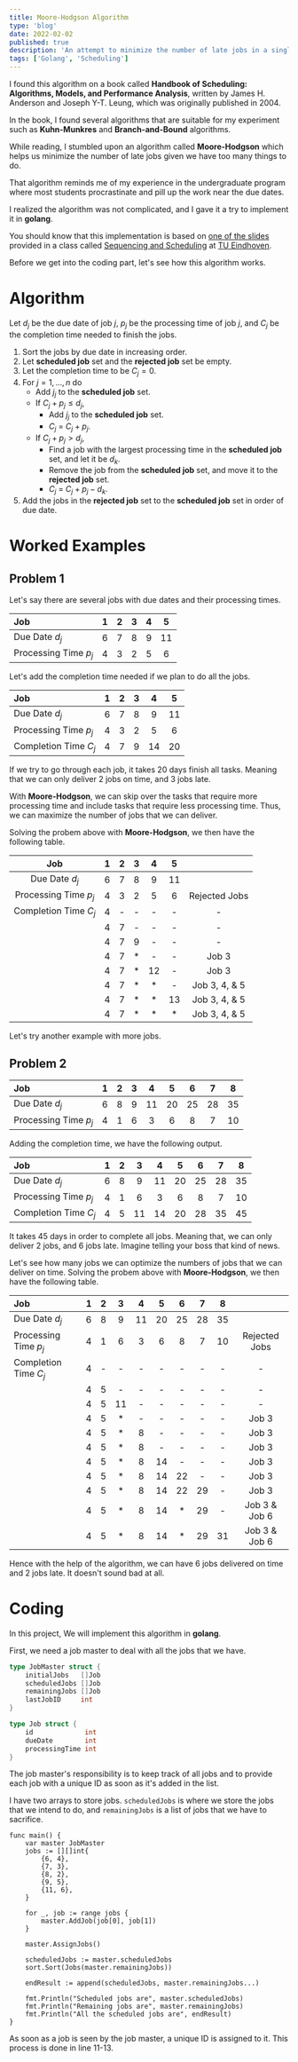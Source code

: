 ```yaml
---
title: Moore-Hodgson Algorithm
type: 'blog'
date: 2022-02-02
published: true
description: 'An attempt to minimize the number of late jobs in a single machine.'
tags: ['Golang', 'Scheduling']
---
```


I found this algorithm on a book called **Handbook of Scheduling: Algorithms, Models, and Performance Analysis**,
written by James H. Anderson and Joseph Y-T. Leung, which was originally published in 2004.

In the book, I found several algorithms that are suitable for my experiment such as **Kuhn-Munkres**
and **Branch-and-Bound** algorithms.

While reading, I stumbled upon an algorithm called **Moore-Hodgson** which helps us minimize the number
of late jobs given we have too many things to do.

That algorithm reminds me of my experience in the undergraduate program where most students procrastinate
and pill up the work near the due dates.

I realized the algorithm was not complicated, and I gave it a try to implement it in **golang**.

You should know that this implementation is based on
[one of the slides](https://www.win.tue.nl/~wscor/OW/2P450/MooreHodgson.pdf) provided
in a class called [Sequencing and Scheduling](https://www.win.tue.nl/~wscor/OW/2P450/)
at [TU Eindhoven](https://www.tue.nl/en/).

Before we get into the coding part, let's see how this algorithm works.

# Algorithm

Let $d_j$ be the due date of job $j$, $p_j$ be the processing time of job $j$, and $C_j$ be the completion time needed to finish the jobs.

1. Sort the jobs by due date in increasing order.
2. Let **scheduled job** set and the **rejected job** set be empty.
3. Let the completion time to be $C_j = 0$.
4. For $j = 1, \ldots, n$ do
   - Add $j_j$ to the **scheduled job** set.
   - If $C_j + p_j \leq d_j$,
     - Add $j_j$ to the **scheduled job** set.
     - $C_j$ = $C_j + p_j$.
   - If $C_j + p_j > d_j$,
     - Find a job with the largest processing time in the **scheduled job** set, and let it be $d_k$.
     - Remove the job from the **scheduled job** set, and move it to the **rejected job** set.
     - $C_j$ = $C_j + p_j - d_k$.
5. Add the jobs in the **rejected job** set to the **scheduled job** set in order of due date.

# Worked Examples

## Problem 1

Let's say there are several jobs with due dates and their processing times.

| Job                   |   1   |   2   |   3   |   4   |   5   |
| :-------------------- | :---: | :---: | :---: | :---: | :---: |
| Due Date $d_j$        |   6   |   7   |   8   |   9   |  11   |
| Processing Time $p_j$ |   4   |   3   |   2   |   5   |   6   |

Let's add the completion time needed if we plan to do all the jobs.

| Job                   |   1   |   2   |   3   |   4   |   5   |
| :-------------------- | :---: | :---: | :---: | :---: | :---: |
| Due Date $d_j$        |   6   |   7   |   8   |   9   |  11   |
| Processing Time $p_j$ |   4   |   3   |   2   |   5   |   6   |
| Completion Time $C_j$ |   4   |   7   |   9   |  14   |  20   |

If we try to go through each job, it takes 20 days finish all tasks.
Meaning that we can only deliver 2 jobs on time, and 3 jobs late.

With **Moore-Hodgson**, we can skip over the tasks that require more processing time and include
tasks that require less processing time. Thus, we can maximize the number of jobs that we can deliver.

Solving the probem above with **Moore-Hodgson**, we then have the following table.

| Job                   |   1   |   2   |   3   |   4   |   5   |               |
| :-------------------: | :---: | :---: | :---: | :---: | :---: | :-----------: |
| Due Date $d_j$        |   6   |   7   |   8   |   9   |  11   |               |
| Processing Time $p_j$ |   4   |   3   |   2   |   5   |   6   | Rejected Jobs |
| Completion Time $C_j$ |   4   |   -   |   -   |   -   |   -   |       -       |
|                       |   4   |   7   |   -   |   -   |   -   |       -       |
|                       |   4   |   7   |   9   |   -   |   -   |       -       |
|                       |   4   |   7   |  \*   |   -   |   -   | Job 3         |
|                       |   4   |   7   |  \*   |  12   |   -   | Job 3         |
|                       |   4   |   7   |  \*   |  \*   |   -   | Job 3, 4, & 5 |
|                       |   4   |   7   |  \*   |  \*   |  13   | Job 3, 4, & 5 |
|                       |   4   |   7   |  \*   |  \*   |  \*   | Job 3, 4, & 5 |

Let's try another example with more jobs.

## Problem 2

| Job                   |   1   |   2   |   3   |   4   |   5   |   6   |   7   |   8   |
| :-------------------- | :---: | :---: | :---: | :---: | :---: | :---: | :---: | :---: |
| Due Date $d_j$        |   6   |   8   |   9   |  11   |  20   |  25   |  28   |  35   |
| Processing Time $p_j$ |   4   |   1   |   6   |   3   |   6   |   8   |   7   |  10   |

Adding the completion time, we have the following output.

| Job                   |   1   |   2   |   3   |   4   |   5   |   6   |   7   |   8   |
| :-------------------- | :---: | :---: | :---: | :---: | :---: | :---: | :---: | :---: |
| Due Date $d_j$        |   6   |   8   |   9   |  11   |  20   |  25   |  28   |  35   |
| Processing Time $p_j$ |   4   |   1   |   6   |   3   |   6   |   8   |   7   |  10   |
| Completion Time $C_j$ |   4   |   5   |  11   |  14   |  20   |  28   |  35   |  45   |

It takes 45 days in order to complete all jobs.
Meaning that, we can only deliver 2 jobs, and 6 jobs late.
Imagine telling your boss that kind of news.

Let's see how many jobs we can optimize the numbers of jobs that we can deliver on time.
Solving the probem above with **Moore-Hodgson**, we then have the following table.

| Job                   |   1   |   2   |   3   |   4   |   5   |   6   |   7   |   8   |               |
| :-------------------- | :---: | :---: | :---: | :---: | :---: | :---: | :---: | :---: | :-----------: |
| Due Date $d_j$        |   6   |   8   |   9   |  11   |  20   |  25   |  28   |  35   |               |
| Processing Time $p_j$ |   4   |   1   |   6   |   3   |   6   |   8   |   7   |  10   | Rejected Jobs |
| Completion Time $C_j$ |   4   |   -   |   -   |   -   |   -   |   -   |   -   |   -   | -             |
|                       |   4   |   5   |   -   |   -   |   -   |   -   |   -   |   -   | -             |
|                       |   4   |   5   |  11   |   -   |   -   |   -   |   -   |   -   | -             |
|                       |   4   |   5   |  \*   |   -   |   -   |   -   |   -   |   -   | Job 3         |
|                       |   4   |   5   |  \*   |   8   |   -   |   -   |   -   |   -   | Job 3         |
|                       |   4   |   5   |  \*   |   8   |   -   |   -   |   -   |   -   | Job 3         |
|                       |   4   |   5   |  \*   |   8   |  14   |   -   |   -   |   -   | Job 3         |
|                       |   4   |   5   |  \*   |   8   |  14   |  22   |   -   |   -   | Job 3         |
|                       |   4   |   5   |  \*   |   8   |  14   |  22   |  29   |   -   | Job 3         |
|                       |   4   |   5   |  \*   |   8   |  14   |  \*   |  29   |   -   | Job 3 & Job 6 |
|                       |   4   |   5   |  \*   |   8   |  14   |  \*   |  29   |  31   | Job 3 & Job 6 |

Hence with the help of the algorithm, we can have 6 jobs delivered on time and 2 jobs late.
It doesn't sound bad at all.

# Coding

In this project, We will implement this algorithm in **golang**.

First, we need a job master to deal with all the jobs that we have.

```go
type JobMaster struct {
	initialJobs   []Job
	scheduledJobs []Job
	remainingJobs []Job
	lastJobID     int
}

type Job struct {
	id             int
	dueDate        int
	processingTime int
}
```

The job master's responsibility is to keep track of all jobs and to provide each job with a unique ID as soon as it's added in the list.

I have two arrays to store jobs. `scheduledJobs` is where we store the jobs that we intend to do,
and `remainingJobs` is a list of jobs that we have to sacrifice.

```go{11-13}
func main() {
    var master JobMaster
    jobs := [][]int{
        {6, 4},
        {7, 3},
        {8, 2},
        {9, 5},
        {11, 6},
    }

    for _, job := range jobs {
        master.AddJob(job[0], job[1])
    }

    master.AssignJobs()

    scheduledJobs := master.scheduledJobs
    sort.Sort(Jobs(master.remainingJobs))

    endResult := append(scheduledJobs, master.remainingJobs...)

	fmt.Println("Scheduled jobs are", master.scheduledJobs)
	fmt.Println("Remaining jobs are", master.remainingJobs)
	fmt.Println("All the scheduled jobs are", endResult)
}
```

As soon as a job is seen by the job master, a unique ID is assigned to it.
This process is done in line 11-13.